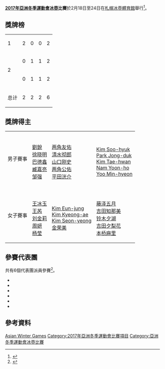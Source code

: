 {{Infobox Asian Games event
|event = 冰壺
|games = 2017年亞洲冬季運動會
|image = Curling pictogram.svg
|caption = 
|venue = [[札幌冰壺體育館|札幌冰壺體育館]]
|dates = 2月18日至24日
|competitors = 
|nations = 6
|prev = [[2007年亞洲冬季運動會冰壺比賽|2007]]
|next = [[2021年亞洲冬季運動會冰壺比賽|2021]]
}}

'''[[2017年亞洲冬季運動會|2017年亞洲冬季運動會]][[冰壺|冰壺]]比賽'''於2月18日至24日在[[札幌冰壺體育館|札幌冰壺體育館]]舉行<ref>{{cite web |url=https://sapporo2017.org/site/athletics-en/ensportsen.html |title=Sports and venues |website=www.sapporo2017.org/ |publisher=Sapporo 2017 Organizing Committee |access-date=3 December 2016 |deadurl=yes |archiveurl=https://web.archive.org/web/20161220185428/https://sapporo2017.org/site/athletics-en/ensportsen.html |archivedate=2016年12月20日 }}</ref>。

==獎牌榜==
{| {{RankedMedalTable|nation-width=200px}}
|-  
| 1 ||align=left|{{flagIOC2|CHN|2017年亞洲冬季運動會}} || 2 || 0 || 0 || 2
|-  
|rowspan=2| 2 ||align=left|{{flagIOC2|JPN|2017年亞洲冬季運動會}} || 0 || 1 || 1 || 2
|-
|align=left|{{flagIOC2|KOR|2017年亞洲冬季運動會}} || 0 || 1 || 1 || 2
|- 
!colspan=2| 总计 || 2 || 2 || 2 || 6
|}

==獎牌得主==
{| {{MedalistTable|type=項目}}
|-
| 男子賽事
|{{flagIOC2team|CHN|2017年亞洲冬季運動會}}<br />[[劉銳_(運動員)|劉銳]]<br>[[徐晓明|徐晓明]]<br>[[巴德鑫|巴德鑫]]<br>[[臧嘉亮|臧嘉亮]]<br>[[邹强_(冰壶运动员)|邹强]]
|{{flagIOC2team|JPN|2017年亞洲冬季運動會}}<br />[[两角友佑|两角友佑]]<br>[[清水彻郎|清水彻郎]]<br>[[山口刚史|山口刚史]]<br>[[两角公佑|两角公佑]]<br>[[平田洸介|平田洸介]]
|{{flagIOC2team|KOR|2017年亞洲冬季運動會}}<br />[[Kim_Soo-hyuk|Kim Soo-hyuk]]<br>[[Park_Jong-duk|Park Jong-duk]]<br>[[Kim_Tae-hwan_(curler)|Kim Tae-hwan]]<br>[[Nam_Yoon-ho|Nam Yoon-ho]]<br>[[Yoo_Min-hyeon|Yoo Min-hyeon]]
|-bgcolor=#DDDDDD
|colspan=7|
|-
| 女子賽事
|{{flagIOC2team|CHN|2017年亞洲冬季運動會}}<br />[[王冰玉|王冰玉]]<br>[[王芮|王芮]]<br>[[刘金莉|刘金莉]]<br>[[周妍|周妍]]<br>[[杨莹_(冰壶运动员)|杨莹]]
|{{flagIOC2team|KOR|2017年亞洲冬季運動會}}<br />[[Kim_Eun-jung|Kim Eun-jung]]<br>[[Kim_Kyeong-ae|Kim Kyeong-ae]]<br>[[Kim_Seon-yeong|Kim Seon-yeong]]<br>[[金荣美|金荣美]]
|{{flagIOC2team|JPN|2017年亞洲冬季運動會}}<br />[[藤泽五月|藤泽五月]]<br>[[吉田知那美|吉田知那美]]<br>[[铃木夕湖|铃木夕湖]]<br>[[吉田夕梨花|吉田夕梨花]]<br>[[本桥麻里|本桥麻里]]
|}

==參賽代表團==
共有6個代表團派員參賽<ref>{{cite web |url=https://sapporo2017.org/site/news-en/12161.html |title=2017 Sapporo AWG sport entries by NOC |date=16 December 2016 |website=www.sapporo2017.org |publisher=8th Sapporo Asian Winter Games Organizing Committee |access-date=16 December 2016 |deadurl=yes |archiveurl=https://web.archive.org/web/20161220185609/https://sapporo2017.org/site/news-en/12161.html |archivedate=2016年12月20日 }}</ref>。
{{div col|colwidth=20em}} 
* {{flagIOC2|CHN|2017年亞洲冬季運動會|10}}
* {{flagIOC2|TPE|2017年亞洲冬季運動會|5}}
* {{flagIOC2|JPN|2017年亞洲冬季運動會|10}}
* {{flagIOC2|KAZ|2017年亞洲冬季運動會|10}}
* {{flagIOC2|QAT|2017年亞洲冬季運動會|8}}
* {{flagIOC2|KOR|2017年亞洲冬季運動會|9}}
{{div col end}}

==參考資料==
{{reflist}}

{{2017年亞洲冬季運動會比賽項目}}
{{亞洲冬季運動會冰壺比賽}}

[[Category:2017年冰壺|Asian Winter Games]]
[[Category:2017年亞洲冬季運動會比賽項目|Category:2017年亞洲冬季運動會比賽項目]]
[[Category:亞洲冬季運動會冰壺比賽|Category:亞洲冬季運動會冰壺比賽]]